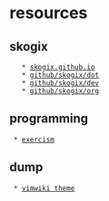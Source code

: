 = resources =
== skogix ==
    * [[https://skogix.github.io|skogix.github.io]]
    * [[https://github.com/Skogix/dot|github/skogix/dot]]
    * [[https://github.com/Skogix/dev|github/skogix/dev]]
    * [[https://github.com/Skogix/org|github/skogix/org]]
== programming ==
  * [[https://exercism.org/dashboard|exercism]]
== dump ==
  * [[https://github.com/a-dma/gruvbox-css/blob/master/css/gruvbox-dark-medium.css|vimwiki theme]]
